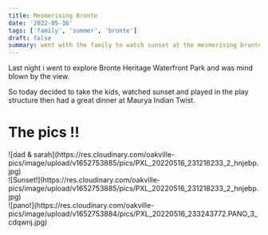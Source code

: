 ```yaml
---
title: Mesmerising Bronte
date: '2022-05-16'
tags: ['family', 'summer', 'bronte']
draft: false
summary: went with the family to watch sunset at the mesmerising bronte
---
```


Last night i went to explore Bronte Heritage Waterfront Park and was mind blown by the view.

So today decided to take the kids, watched sunset and played in the play structure then had a great dinner at Maurya Indian Twist.

# The pics !!

<div className="flex flex-wrap -mx-2 overflow-hidden xl:-mx-2">
  <div className="my-1 px-2 w-full overflow-hidden xl:my-1 xl:px-2 xl:w-1/2">
    ![dad &
    sarah](https://res.cloudinary.com/oakville-pics/image/upload/v1652753885/pics/PXL_20220516_231218233_2_hnjebp.jpg)
  </div>
  <div className="my-1 px-2 w-full overflow-hidden xl:my-1 xl:px-2 xl:w-1/2">
    ![Sunset!](https://res.cloudinary.com/oakville-pics/image/upload/v1652753885/pics/PXL_20220516_231218233_2_hnjebp.jpg)
  </div>
  <div className="my-1 px-2 w-full overflow-hidden xl:my-1 xl:px-2 xl:w-1/2">
    ![pano!](https://res.cloudinary.com/oakville-pics/image/upload/v1652753884/pics/PXL_20220516_233243772.PANO_3_cdqwnj.jpg)
  </div>
</div>
